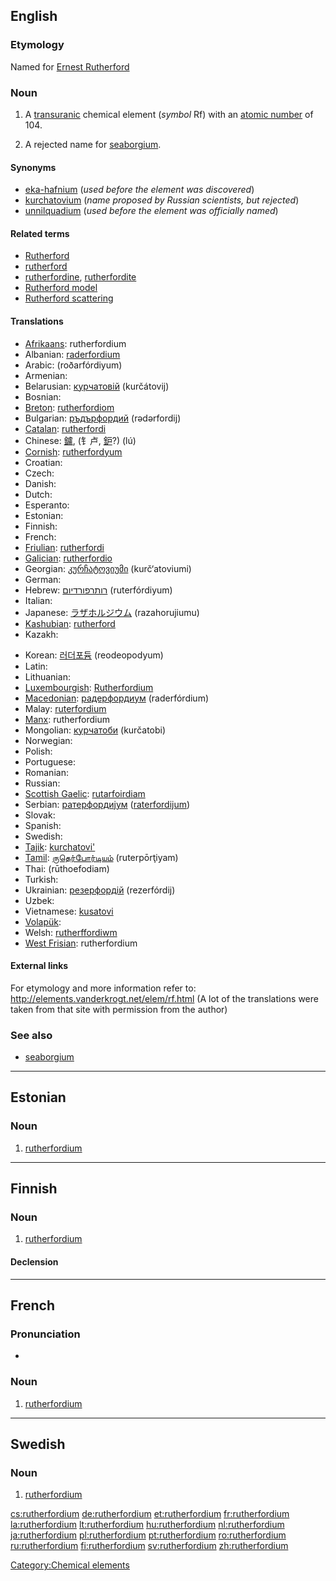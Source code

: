 {{also|Rutherfordium}}
==English==
{{elements|Rf|lawrencium|Lr|dubnium|Db}}

===Etymology===
Named for [[w:Ernest Rutherford|Ernest Rutherford]]

===Noun===
{{en-noun|-}}
{{wikipedia}}

# A [[transuranic]] chemical element (''symbol'' Rf) with an [[atomic number]] of 104.
# {{obsolete}} A rejected name for [[seaborgium]].

====Synonyms====
* [[eka-hafnium]] (''used before the element was discovered'')
* [[kurchatovium]] (''name proposed by Russian scientists, but rejected'')
* [[unnilquadium]] (''used before the element was officially named'')

====Related terms====
* [[w:Ernest Rutherford|Rutherford]]
* [[rutherford]]<!--unit of radioactive decay-->
* [[rutherfordine]], [[rutherfordite]]
* [[Rutherford model]]
* [[Rutherford scattering]]

====Translations====
{{trans-top|chemical element}}
* [[Afrikaans]]: rutherfordium
* Albanian: [[raderfordium]]
* Arabic: {{Arab|[[روذرفورديوم]]}} (roðarfórdiyum) {{m}}
* Armenian: {{t-|hy|ռեզերֆորդիում|tr=ŕezerfordium}}
* Belarusian: [[курчатовiй]] (kurčátovij) {{m}}
* Bosnian: {{t-|bs|rutherfordij}}
* [[Breton]]: [[rutherfordiom]]
* Bulgarian: [[ръдърфордий]] (rədərfordij) {{m}}
* [[Catalan]]: [[rutherfordi]]
* Chinese: [[鑪]], (钅卢, [[鈩]]?) (lú)
* [[Cornish]]: [[rutherfordyum]]
* Croatian: {{t+|hr|rutherfordij}}
* Czech: {{t+|cs|rutherfordium}}
* Danish: {{t-|da|rutherfordium}}
* Dutch: {{t+|nl|rutherfordium|n}}
* Esperanto: {{t-|eo|ruterfordio|xs=Esperanto}}
* Estonian: {{t+|et|rutherfordium}}
* Finnish: {{t+|fi|rutherfordium}}
* French: {{t+|fr|rutherfordium|m}}
* [[Friulian]]: [[rutherfordi]]
* [[Galician]]: [[rutherfordio]]
* Georgian: [[კურჩატოვიუმი]] (kurč‘atoviumi)
* German: {{t+|de|Rutherfordium|n}}
* Hebrew: [[רותרפורדיום]] (ruterfórdiyum)
* Italian: {{t+|it|rutherfordio|m}}
* Japanese: [[ラザホルジウム]] (razahorujiumu)
* [[Kashubian]]: [[rutherford]]
* Kazakh: {{t-|kk|курчатовий|tr=kurčatovii|sc=Cyrl|xs=Kazakh}}
{{trans-mid}}
* Korean: [[러더포듐]] (reodeopodyum)
* Latin: {{t+|la|rutherfordium}}
* Lithuanian: {{t+|lt|ruterfordis|xs=Lithuanian}}
* [[Luxembourgish]]: [[Rutherfordium]]
* [[Macedonian]]: [[радерфордиум]] (raderfórdium) {{m}}
* Malay: [[ruterfordium]]
* [[Manx]]: rutherfordium
* Mongolian: [[курчатоби]] (kurčatobi)
* Norwegian: {{t-|no|rutherfordium}}
* Polish: {{t+|pl|rutherford|m}}
* Portuguese: {{t|pt|ruterfórdio|m}}
* Romanian: {{t+|ro|rutherfordiu|n}}
* Russian: {{t+|ru|резерфордий|m|tr=rezerfórdij}}
* [[Scottish Gaelic]]: [[rutarfoirdiam]]
* Serbian: [[ратерфордиjум]] ([[raterfordijum]]) {{m}}
* Slovak: {{t-|sk|rutherfordium}}
* Spanish: {{t+|es|rutherfordio|m}}
* Swedish: {{t+|sv|rutherfordium|n}}
* [[Tajik]]: [[kurchatovi']]
* [[Tamil]]: [[ருதெர்போர்டியம்]] (ruterpōrţiyam)
* Thai: {{Thai|[[รูเทอร์ฟอร์เดียม]]}} (rūthoefodiam)
* Turkish: {{t+|tr|rutherfordyum}}
* Ukrainian: [[резерфордiй]] (rezerfórdij) {{m}}
* Uzbek: {{t-|uz|дубний|tr=dúbniy|sc=Cyrl|xs=Uzbek}}
* Vietnamese: [[kusatovi]]
* [[Volapük]]: {{t|vo|ruterfordin|xs=Volapük}}
* Welsh: [[rutherffordiwm]]
* [[West Frisian]]: rutherfordium
{{trans-bottom}}

====External links====
For etymology and more information refer to:
http://elements.vanderkrogt.net/elem/rf.html
(A lot of the translations were taken from that site with permission from the author)

===See also===
* [[seaborgium]]<!--for which the name "rutherfordium" was proposed before the element was officially named-->

----

==Estonian==

===Noun===
{{infl|et|noun}}

# {{chemical element|lang=et}} [[#English|rutherfordium]]

[[Category:Chemical elements]]

----

==Finnish==
{{wikipedia|lang=fi}}

===Noun===
{{infl|fi|noun}}

# {{element|lang=fi}} [[#English|rutherfordium]]

====Declension====
{{fi-decl-tuoli|rutherfordium|np=1}}

----

==French==

===Pronunciation===
* {{IPA|lang=fr|/ʁy.tɛʁ.fɔʁ.djɔm/ }}

===Noun===
{{fr-noun|m}}

# {{element|lang=fr}} [[rutherfordium#English|rutherfordium]]

----

==Swedish==
{{wikipedia|lang=sv}}

===Noun===
{{infl|sv|noun|g=n}}
{{sv-noun-unc-n|2=rutherfordiumet}}

# {{context|chemical element|lang=sv}} [[#English|rutherfordium]]

[[cs:rutherfordium]]
[[de:rutherfordium]]
[[et:rutherfordium]]
[[fr:rutherfordium]]
[[la:rutherfordium]]
[[lt:rutherfordium]]
[[hu:rutherfordium]]
[[nl:rutherfordium]]
[[ja:rutherfordium]]
[[pl:rutherfordium]]
[[pt:rutherfordium]]
[[ro:rutherfordium]]
[[ru:rutherfordium]]
[[fi:rutherfordium]]
[[sv:rutherfordium]]
[[zh:rutherfordium]]